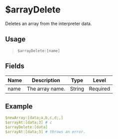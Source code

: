 # $arrayDelete
Deletes an array from the interpreter data.

## Usage
> `$arrayDelete:[name]`

## Fields
| Name  | Description        | Type   | Level    |
| ----- | ------------------ | ------ | -------- |
| name  | The array name.    | String | Required |

## Example
```yaml
$newArray:[data;a,b,c,d;,]
$arrayAt:[data;3] # c
$arrayDelete:[data]
$arrayAt:[data;3] # throws an error.
```